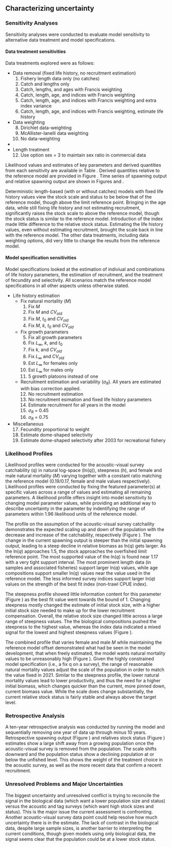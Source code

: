 ## Characterizing uncertainty
### Sensitivity Analyses
Sensitivity analyses were conducted to evaluate model sensitivity to alternative data treatment and model specifications.

#### Data treatment sensitivities
Data treatments explored were as follows:

- Data removal (fixed life history, no recruitment estimation) 
	1. Fishery length data only (no catches)
  	2. Catch and lengths only
  	4. Catch, lengths, and ages with Francis weighting
  	5. Catch, length, age, and indices with Francis weighting
  	6. Catch, length, age, and indices with Francis weighting and extra index variance
  	7. Catch, length, age, and indices with Francis weighting, estimate life history

- Data weighting
  	8. Dirichlet data-weighting
  	9. McAllister-Ianelli data weighting
  	10. No data-weighting
- 
- Length treatment
	12. Use option sex = 3 to maintain sex ratio in commercial data  

Likelihood values and estimates of key parameters and derived quantities from each sensitivity are available in Table \ref{tab:data_sensis}. Derived quantities relative to the reference model are provided in Figure \ref{fig:sensi-data-RE}. Time series of spawning output and relative spawning output are shown in Figures \ref{fig:sensi-data-ssb} and \ref{fig:sensi-data-depl}.

Deterministic length-based (with or without catches) models with fixed life history values view the stock scale and status to be below that of the reference model, though above the limit reference point. Bringing in the age data, while still fixing life history and not estimating recruitment, significantly raises the stock scale to above the reference model, though the stock status is similar to the reference model. Introduction of the index made little difference to the relative stock status. Estimating the life history values, even without estimating recruitment, brought the scale back in line with the reference model. The other data treatments, including data weighting options, did very little to change the results from the reference model.


#### Model specification sensitivities
Model specifications looked at the estimation of indiviual and combinations of life history parameters, the estimation of recruitment, and the treatment of fecundity and selectivity. All scenarios match the reference model specifications in all other aspects unless otherwise stated.

- Life history estimation
	- Fix natural mortality ($M$)
		1. Fix $M$ 
		2. Fix $M$ and $CV_{old}$
		3. Fix $M$, $t_0$ and $CV_{old}$
		4. Fix $M$, $k$, $t_0$ and $CV_{old}$ 
	- Fix growth parameters
		5. Fix all growth parameters
	 	6. Fix $L_{\infty}$, $k$, and $t_0$
	 	7. Fix $k$, and $CV_{old}$
	 	8. Fix $L_{\infty}$ and $CV_{old}$
	 	9. Est $L_{\infty}$ for females only
	 	10. Est $L_{\infty}$ for males only
	 	11. 5 growth platoons instead of one
	- Recruitment estimation and variability ($\sigma_R$). All years are estimated with bias correction applied.
	 	12. No recruitment estimation
	 	13. No recruitment esimation and fixed life history parameters
	 	14. Estimate recruitment for all years in the model
	 	15. $\sigma_R$ = 0.45
	 	16. $\sigma_R$ = 0.75	
- Miscellaneous
	17. Fecundity proportional to weight
	18. Estimate dome-shaped selectivity
	19. Estimate dome-shaped selectivity after 2003 for recreational fishery



### Likelihood Profiles
Likelihood profiles were conducted for the acoustic-visual survey catchability (q) in natural log-space (ln($q$)), steepness ($h$), and female and male natural mortality ($M$) varying together with a constant ratio matching the reference model (0.19/0.17, female and male values respectively). Likelihood profiles were conducted by fixing the featured parameter(s) at specific values across a range of values and estimating all remaining parameters. A likelihood profile offers insight into model sensitivity to changing model parameter values, while providing an additional way to describe uncertainty in the parameter by indentifying the range of parameters within 1.96 likelihood units of the reference model.

The profile on the assumption of the acoustic-visual survey catchaility demonstrates the expected scaling up and down of the population with the decrease and increase of the catchability, respectively (Figure \ref{fig:sAVq-profile}). The change in the current spawning output is steeper than the initial spawning output, leading to a steep decline in relative biomass as ln($q$) gets larger. As the ln($q$) approaches 1.5, the stock approaches the overfished limit reference point. The most supported value of the ln($q$) is found near 1.17 with a very tight support interval. The most prominent length data (in samples and associated fisheries) support larger ln($q$) values, while age compositions support smaller ln($q$) values near the value used in the reference model. The less informed survey indices support larger ln($q$) values on the strength of the best fit index (non-trawl CPUE index).  

The steepness profile showed little information content for this parameter (Figure \ref{fig:steepness-profile}) as the best fit value went towards the bound of 1. Changing steepness mostly changed the estimate of initial stock size, with a higher initial stock size needed to make up for the lower recruitment compensation. Overall, the relative stock size changed little across a large range of steepness values. The the biological compositions pushed the steepness to the highest value, whereas the index data indicated a mixed signal for the lowest and highest steepness values (Figure \ref{fig:steepness-profile-components}).

 The combined profile that varies female and male $M$ while maintaining the reference model offset demonstrated what had be seen in the model development, that when freely estimated, the model wants natural mortality values to be unreasonably high (Figure \ref{fig:M-multiprofile-combo}). Given the highly constrained model specification (i.e., a fix q on a survey), the range of reasonable natural mortality values adjust the scale of the population in order to match the value fixed in 2021. Similar to the steepness profile, the lower natural mortality values lead to lower productivity, and thus the need for a higher initial biomass, which changes quicker than the current, more pinned down, current biomass value. While the scale does change substantially, the current relative stock status is fairly stable and always above the target level.


### Retrospective Analysis

A ten-year retrospective analysis was conducted by running the model and sequentially removing one year of data up through minus 10 years. Retrospective spawning output (Figure \ref{fig:retro-ssb}) and relatives stock status (Figure \ref{fig:retro-depl}) estimates show a large shift away from a growing population once the acoustic-visual survey is removed from the population. The scale shifts downward and the population status show a declining population at or below the unfished level. This shows the weight of the treatment choice in the acoustic survey, as well as the more recent data that confirm a recent recruitment.


\begin{longtable}[t]{llll}
\caption{\label{tab:RetroMohnsrho}The magnitude of retrospective pattern (Mohn's rho; Mohn, 1999) given the removal of ten years of data for fishing intensity (\emph{F}), fraction unfished (Figure \ref{fig:RetroFractionunfished}),  recruitment, and spawning stock biomass (\emph{SSB}; Figure \ref{fig:RetroSsb}). Columns are a derivation of Mohn's rho (Hurtado-Ferro et al. 2015) used by the Alaska Fisheries Science Center (AFSC), as originally described in Mohn (1999), and a derivation of Mohn's rho (Woods Hole Mohn's rho; Legault 2009) used by the Northeast Fisheries Science Center (NEFSC).}\\
\toprule
Quantity & AFSC & Mohn & NEFSC\\
\midrule
\emph{F} & 1.733824 & 17.33824 & 4.591969\\
Fraction unfished & -0.4494829 & -4.494829 & -0.4856366\\
Recruitment & -0.5536441 & -5.536441 & -2.727355\\
\emph{SSB} & -0.6081382 & -6.081382 & -3.459641\\
\bottomrule
\end{longtable}

### Unresolved Problems and Major Uncertainties

The biggest uncertainty and unresolved conflict is trying to reconcile the signal in the biological data (which want a lower population size and status) versus the acoustic and tag surveys (which want high stock sizes and status). This is the major issue the current assessment is confronting. Another acoustic-visual survey data point could help resolve how much uncertainty there is in the estimate. The lack of contrast in the biological data, despite large sample sizes, is another barrier to interpreting the current conditions, though given models using only biological data, the signal seems clear that the population could be at a lower stock status. 